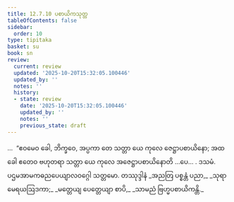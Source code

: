 ```yaml
---
title: 12.7.10 ပစာယိကသုတ္တ
tableOfContents: false
sidebar:
  order: 10
type: tipitaka
basket: su
book: sn
review:
  current: review
  updated: '2025-10-20T15:32:05.100446'
  updated_by: ''
  notes: ''
  history:
  - state: review
    date: '2025-10-20T15:32:05.100446'
    updated_by: ''
    notes: ''
    previous_state: draft
---
```



<DynamicBreadcrumb />


<ReviewStatus review={frontmatter.review} showDetails={true} />

<HypothesisAnnotation frontmatter={frontmatter} />

<Division number="1140" book="sn" e="ch" v="18" p="450">

<Paragraph number="2454" book="sn">
…  “ဧဝမေဝ ခေါ, ဘိက္ခဝေ, အပ္ပကာ တေ သတ္တာ ယေ ကုလေ ဇေဋ္ဌာပစာယိနော; အထ ခေါ ဧတေဝ ဗဟုတရာ သတ္တာ ယေ ကုလေ အဇေဋ္ဌာပစာယိနောတိ …ပေ… .

</Paragraph>
</Division>

<Paragraph number="2455" type="center" book="sn">
ဒသမံ.



</Paragraph>

<Paragraph number="2456" type="center" book="sn">
ပဌမအာမကဓညပေယျာလဝဂ္ဂေါ သတ္တမော.



</Paragraph>

<Paragraph number="2457" type="center" book="sn">
တဿုဒ္ဒါနံ


</Paragraph>

<Paragraph number="2458" type="verses" book="sn">
_အညတြ ပစ္စန္တံ ပညာ,_  
_သုရာမေရယဩဒကာ;_  
_မတ္တေယျ ပေတ္တေယျာ စာပိ,_  
_သာမညံ ဗြဟ္မပစာယိကန္တိ._
</Paragraph>